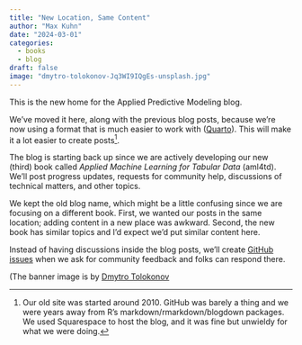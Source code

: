 ```yaml
---
title: "New Location, Same Content"
author: "Max Kuhn"
date: "2024-03-01"
categories:
  - books
  - blog
draft: false
image: "dmytro-tolokonov-Jq3WI9IQgEs-unsplash.jpg"
---
```


This is the new home for the Applied Predictive Modeling blog. 

We've moved it here, along with the previous blog posts, because we’re now using a format that is much easier to work with ([Quarto](https://quarto.org/)). This will make it a lot easier to create posts^[Our old site was started around 2010. GitHub was barely a thing and we were years away from R’s markdown/rmarkdown/blogdown packages. We used Squarespace to host the blog, and it was fine but unwieldy for what we were doing.].

The blog is starting back up since we are actively developing our new (third) book called _Applied Machine Learning for Tabular Data_ (aml4td). We'll post progress updates, requests for community help, discussions of technical matters, and other topics. 

We kept the old blog name, which might be a little confusing since we are focusing on a different book. First, we wanted our posts in the same location; adding content in a new place was awkward. Second, the new book has similar topics and I’d expect we’d put similar content here. 

Instead of having discussions inside the blog posts, we’ll create [GitHub issues](https://github.com/aml4td/blog/issues) when we ask for community feedback and folks can respond there. 

(The banner image is by [Dmytro Tolokonov](https://unsplash.com/photos/tree-leaves-macro-photography-Jq3WI9IQgEs?utm_content=creditShareLink&utm_medium=referral&utm_source=unsplash)